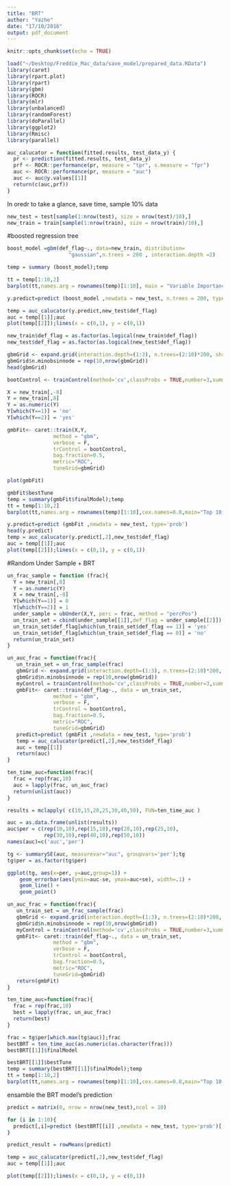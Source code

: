 ```yaml
---
title: "BRT"
author: "Yazhe"
date: "17/10/2016"
output: pdf_document
---
```


```r
knitr::opts_chunk$set(echo = TRUE)
```

```r
load("~/Desktop/Freddie_Mac_data/save_model/prepared_data.RData")
library(caret)
library(rpart.plot)
library(rpart)
library(gbm)
library(ROCR)
library(mlr)
library(unbalanced)
library(randomForest)
library(doParallel) 
library(ggplot2)
library(Rmisc) 
library(parallel)
```

```r
auc_calucator = function(fitted.results, test_data_y) {
  pr <- prediction(fitted.results, test_data_y)
  prf <- ROCR::performance(pr, measure = "tpr", x.measure = "fpr")
  auc <- ROCR::performance(pr, measure = "auc")
  auc <- auc@y.values[[1]]
  return(c(auc,prf))
}
```

In oredr to take a glance, save time, sample 10% data
```r
new_test = test[sample(1:nrow(test), size = nrow(test)/10),]
new_train = train[sample(1:nrow(train), size = nrow(train)/10),]
```


#boosted regression tree
```r
boost_model =gbm(def_flag~., data=new_train, distribution=
                    "gaussian",n.trees = 200 , interaction.depth =2)

temp = summary (boost_model);temp

tt = temp[1:10,2]
barplot(tt,names.arg = rownames(temp)[1:10], main = "Variable Importance")

y.predict=predict (boost_model ,newdata = new_test, n.trees = 200, type='response')
```

```r
temp = auc_calucator(y.predict,new_test$def_flag)
auc = temp[[1]];auc
plot(temp[[2]]);lines(x = c(0,1), y = c(0,1))
```

```r
new_train$def_flag = as.factor(as.logical(new_train$def_flag))
new_test$def_flag = as.factor(as.logical(new_test$def_flag))

gbmGrid <- expand.grid(interaction.depth=(1:3), n.trees=(2:10)*200, shrinkage=.1)
gbmGrid$n.minobsinnode = rep(10,nrow(gbmGrid))
head(gbmGrid)

bootControl <- trainControl(method='cv',classProbs = TRUE,number=3,summaryFunction = twoClassSummary)

X = new_train[,-8]
Y = new_train[,8]
Y = as.numeric(Y)
Y[which(Y==1)] = 'no'
Y[which(Y==2)] = 'yes'
```

```r
gmbFit<- caret::train(X,Y, 
               method = "gbm", 
               verbose = F, 
               trControl = bootControl, 
               bag.fraction=0.5,
               metric="ROC",
               tuneGrid=gbmGrid)
```

```r
plot(gmbFit)
```

```r
gmbFit$bestTune
temp = summary(gmbFit$finalModel);temp
tt = temp[1:10,2]
barplot(tt,names.arg = rownames(temp)[1:10],cex.names=0.8,main="Top 10 Variable Importance")
```

```r
y.predict=predict (gmbFit ,newdata = new_test, type='prob')
head(y.predict)
temp = auc_calucator(y.predict[,2],new_test$def_flag)
auc = temp[[1]];auc
plot(temp[[2]]);lines(x = c(0,1), y = c(0,1))
```

#Random Under Sample + BRT
```r
un_frac_sample = function (frac){
  Y = new_train[,8]
  Y = as.numeric(Y)
  X = new_train[,-8]
  Y[which(Y==1)] = 0
  Y[which(Y==2)] = 1
  under_sample = ubUnder(X,Y, perc = frac, method = "percPos")
  un_train_set = cbind(under_sample[[1]],def_flag = under_sample[[2]])
  un_train_set$def_flag[which(un_train_set$def_flag == 1)] = 'yes'
  un_train_set$def_flag[which(un_train_set$def_flag == 0)] = 'no'
  return(un_train_set)
}

un_auc_frac = function(frac){
   un_train_set = un_frac_sample(frac)
   gbmGrid <- expand.grid(interaction.depth=(1:3), n.trees=(2:10)*200, shrinkage=.1)
   gbmGrid$n.minobsinnode = rep(10,nrow(gbmGrid))
   myControl = trainControl(method='cv',classProbs = TRUE,number=3,summaryFunction =       twoClassSummary)
   gmbFit<- caret::train(def_flag~., data = un_train_set, 
               method = "gbm", 
               verbose = F, 
               trControl = bootControl, 
               bag.fraction=0.5,
               metric="ROC",
               tuneGrid=gbmGrid)
   predict=predict (gmbFit ,newdata = new_test, type='prob')
   temp = auc_calucator(predict[,2],new_test$def_flag)
   auc = temp[[1]]
   return(auc)
}
```

```r
ten_time_auc=function(frac){
  frac = rep(frac,10)
  auc = lapply(frac, un_auc_frac)
  return(unlist(auc))
}
```

```r
results = mclapply( c(10,15,20,25,30,40,50), FUN=ten_time_auc )
```

```r
auc = as.data.frame(unlist(results))
auc$per = c(rep(10,10),rep(15,10),rep(20,10),rep(25,10),
            rep(30,10),rep(40,10),rep(50,10))
names(auc)=c('auc','per')

tg <- summarySE(auc, measurevar="auc", groupvars='per');tg
tg$per = as.factor(tg$per)

ggplot(tg, aes(x=per, y=auc,group=1)) + 
    geom_errorbar(aes(ymin=auc-se, ymax=auc+se), width=.1) +
    geom_line() +
    geom_point()
```

```r
un_auc_frac = function(frac){
   un_train_set = un_frac_sample(frac)
   gbmGrid <- expand.grid(interaction.depth=(1:3), n.trees=(2:10)*200, shrinkage=.1)
   gbmGrid$n.minobsinnode = rep(10,nrow(gbmGrid))
   myControl = trainControl(method='cv',classProbs = TRUE,number=3,summaryFunction =       twoClassSummary)
   gmbFit<- caret::train(def_flag~., data = un_train_set, 
               method = "gbm", 
               verbose = F, 
               trControl = bootControl, 
               bag.fraction=0.5,
               metric="ROC",
               tuneGrid=gbmGrid)
   return(gmbFit)
}

ten_time_auc=function(frac){
  frac = rep(frac,10)
  best = lapply(frac, un_auc_frac)
  return(best)
}   
```

```r
frac = tg$per[which.max(tg$auc)];frac
bestBRT = ten_time_auc(as.numeric(as.character(frac)))
bestBRT[[1]]$finalModel
```

```r
bestBRT[[1]]$bestTune
temp = summary(bestBRT[[1]]$finalModel);temp
tt = temp[1:10,2]
barplot(tt,names.arg = rownames(temp)[1:10],cex.names=0.8,main="Top 10 Variable Importance")
```

ensamble the BRT model's prediction
```r
predict = matrix(0, nrow = nrow(new_test),ncol = 10)

for (i in 1:10){
  predict[,i]=predict (bestBRT[[i]] ,newdata = new_test, type='prob')[,2]
}

predict_result = rowMeans(predict)

temp = auc_calucator(predict[,2],new_test$def_flag)
auc = temp[[1]];auc
```

```r
plot(temp[[2]]);lines(x = c(0,1), y = c(0,1))
```
